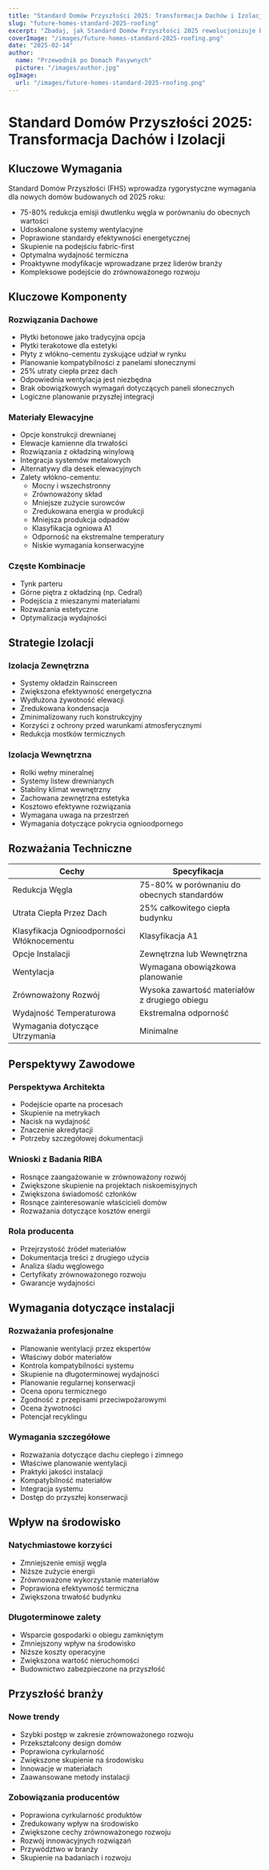 ```yaml
---
title: "Standard Domów Przyszłości 2025: Transformacja Dachów i Izolacji"
slug: "future-homes-standard-2025-roofing"
excerpt: "Zbadaj, jak Standard Domów Przyszłości 2025 rewolucjonizuje budownictwo mieszkaniowe dzięki nowym wymaganiom dotyczącym zrównoważonych rozwiązań dachowych i izolacyjnych."
coverImage: "/images/future-homes-standard-2025-roofing.png"
date: "2025-02-14"
author:
  name: "Przewodnik po Domach Pasywnych"
  picture: "/images/author.jpg"
ogImage:
  url: "/images/future-homes-standard-2025-roofing.png"
---
```


# Standard Domów Przyszłości 2025: Transformacja Dachów i Izolacji

## Kluczowe Wymagania

Standard Domów Przyszłości (FHS) wprowadza rygorystyczne wymagania dla nowych domów budowanych od 2025 roku:

- 75-80% redukcja emisji dwutlenku węgla w porównaniu do obecnych wartości
- Udoskonalone systemy wentylacyjne
- Poprawione standardy efektywności energetycznej
- Skupienie na podejściu fabric-first
- Optymalna wydajność termiczna
- Proaktywne modyfikacje wprowadzane przez liderów branży
- Kompleksowe podejście do zrównoważonego rozwoju

## Kluczowe Komponenty

### Rozwiązania Dachowe
- Płytki betonowe jako tradycyjna opcja
- Płytki terakotowe dla estetyki
- Płyty z włókno-cementu zyskujące udział w rynku
- Planowanie kompatybilności z panelami słonecznymi
- 25% utraty ciepła przez dach
- Odpowiednia wentylacja jest niezbędna
- Brak obowiązkowych wymagań dotyczących paneli słonecznych
- Logiczne planowanie przyszłej integracji

### Materiały Elewacyjne
- Opcje konstrukcji drewnianej
- Elewacje kamienne dla trwałości
- Rozwiązania z okładziną winylową
- Integracja systemów metalowych
- Alternatywy dla desek elewacyjnych
- Zalety włókno-cementu:
  - Mocny i wszechstronny
  - Zrównoważony skład
  - Mniejsze zużycie surowców
  - Zredukowana energia w produkcji
  - Mniejsza produkcja odpadów
  - Klasyfikacja ogniowa A1
  - Odporność na ekstremalne temperatury
  - Niskie wymagania konserwacyjne

### Częste Kombinacje
- Tynk parteru
- Górne piętra z okładziną (np. Cedral)
- Podejścia z mieszanymi materiałami
- Rozważania estetyczne
- Optymalizacja wydajności

## Strategie Izolacji

### Izolacja Zewnętrzna
- Systemy okładzin Rainscreen
- Zwiększona efektywność energetyczna
- Wydłużona żywotność elewacji
- Zredukowana kondensacja
- Zminimalizowany ruch konstrukcyjny
- Korzyści z ochrony przed warunkami atmosferycznymi
- Redukcja mostków termicznych

### Izolacja Wewnętrzna
- Rolki wełny mineralnej
- Systemy listew drewnianych
- Stabilny klimat wewnętrzny
- Zachowana zewnętrzna estetyka
- Kosztowo efektywne rozwiązania
- Wymagana uwaga na przestrzeń
- Wymagania dotyczące pokrycia ognioodpornego

## Rozważania Techniczne

| Cechy | Specyfikacja |
|-------|--------------|
| Redukcja Węgla | 75-80% w porównaniu do obecnych standardów |
| Utrata Ciepła Przez Dach | 25% całkowitego ciepła budynku |
| Klasyfikacja Ognioodporności Włóknocementu | Klasyfikacja A1 |
| Opcje Instalacji | Zewnętrzna lub Wewnętrzna |
| Wentylacja | Wymagana obowiązkowa planowanie |
| Zrównoważony Rozwój | Wysoka zawartość materiałów z drugiego obiegu |
| Wydajność Temperaturowa | Ekstremalna odporność |
| Wymagania dotyczące Utrzymania | Minimalne |

## Perspektywy Zawodowe

### Perspektywa Architekta
- Podejście oparte na procesach
- Skupienie na metrykach
- Nacisk na wydajność
- Znaczenie akredytacji
- Potrzeby szczegółowej dokumentacji

### Wnioski z Badania RIBA
- Rosnące zaangażowanie w zrównoważony rozwój
- Zwiększone skupienie na projektach niskoemisyjnych
- Zwiększona świadomość członków
- Rosnące zainteresowanie właścicieli domów
- Rozważania dotyczące kosztów energii

### Rola producenta
- Przejrzystość źródeł materiałów
- Dokumentacja treści z drugiego użycia
- Analiza śladu węglowego
- Certyfikaty zrównoważonego rozwoju
- Gwarancje wydajności

## Wymagania dotyczące instalacji

### Rozważania profesjonalne
- Planowanie wentylacji przez ekspertów
- Właściwy dobór materiałów
- Kontrola kompatybilności systemu
- Skupienie na długoterminowej wydajności
- Planowanie regularnej konserwacji
- Ocena oporu termicznego
- Zgodność z przepisami przeciwpożarowymi
- Ocena żywotności
- Potencjał recyklingu

### Wymagania szczegółowe
- Rozważania dotyczące dachu ciepłego i zimnego
- Właściwe planowanie wentylacji
- Praktyki jakości instalacji
- Kompatybilność materiałów
- Integracja systemu
- Dostęp do przyszłej konserwacji

## Wpływ na środowisko

### Natychmiastowe korzyści
- Zmniejszenie emisji węgla
- Niższe zużycie energii
- Zrównoważone wykorzystanie materiałów
- Poprawiona efektywność termiczna
- Zwiększona trwałość budynku

### Długoterminowe zalety
- Wsparcie gospodarki o obiegu zamkniętym
- Zmniejszony wpływ na środowisko
- Niższe koszty operacyjne
- Zwiększona wartość nieruchomości
- Budownictwo zabezpieczone na przyszłość

## Przyszłość branży

### Nowe trendy
- Szybki postęp w zakresie zrównoważonego rozwoju
- Przekształcony design domów
- Poprawiona cyrkularność
- Zwiększone skupienie na środowisku
- Innowacje w materiałach
- Zaawansowane metody instalacji

### Zobowiązania producentów
- Poprawiona cyrkularność produktów
- Zredukowany wpływ na środowisko
- Zwiększone cechy zrównoważonego rozwoju
- Rozwój innowacyjnych rozwiązań
- Przywództwo w branży
- Skupienie na badaniach i rozwoju